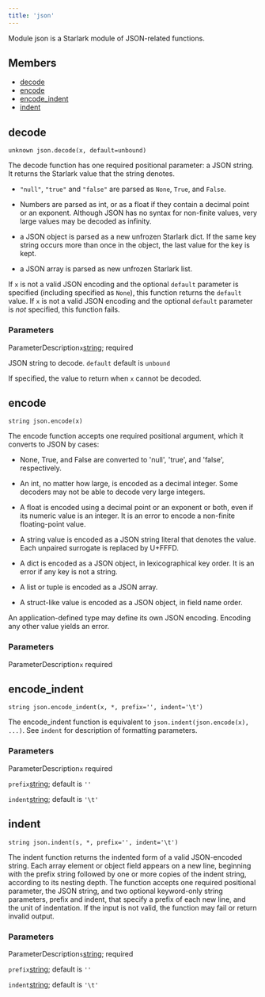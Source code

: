 ```yaml
---
title: 'json'
---
```




Module json is a Starlark module of JSON-related functions.

## Members

- [decode](#decode)
- [encode](#encode)
- [encode\_indent](#encode_indent)
- [indent](#indent)

## decode

```
unknown json.decode(x, default=unbound)
```

 The decode function has one required positional parameter: a JSON string.
It returns the Starlark value that the string denotes.

- `"null"`, `"true"` and `"false"` are parsed as `None`, `True`, and `False`.

- Numbers are parsed as int, or as a float if they contain a decimal point or an exponent. Although JSON has no syntax for non-finite values, very large values may be decoded as infinity.

- a JSON object is parsed as a new unfrozen Starlark dict. If the same key string occurs more than once in the object, the last value for the key is kept.

- a JSON array is parsed as new unfrozen Starlark list.


If `x` is not a valid JSON encoding and the optional `default` parameter is specified (including specified as `None`), this function returns the `default` value.
If `x` is not a valid JSON encoding and the optional `default` parameter is _not_ specified, this function fails.


### Parameters

ParameterDescription`x`[string](../core/string.html);
 required

 JSON string to decode.
 `default`
 default is `unbound`

 If specified, the value to return when `x` cannot be decoded.


## encode

```
string json.encode(x)
```

The encode function accepts one required positional argument, which it converts to JSON by cases:

- None, True, and False are converted to 'null', 'true', and 'false', respectively.

- An int, no matter how large, is encoded as a decimal integer. Some decoders may not be able to decode very large integers.

- A float is encoded using a decimal point or an exponent or both, even if its numeric value is an integer. It is an error to encode a non-finite floating-point value.

- A string value is encoded as a JSON string literal that denotes the value. Each unpaired surrogate is replaced by U+FFFD.

- A dict is encoded as a JSON object, in lexicographical key order. It is an error if any key is not a string.

- A list or tuple is encoded as a JSON array.

- A struct-like value is encoded as a JSON object, in field name order.


An application-defined type may define its own JSON encoding.
Encoding any other value yields an error.



### Parameters

ParameterDescription`x`
 required

## encode\_indent

```
string json.encode_indent(x, *, prefix='', indent='\t')
```

 The encode\_indent function is equivalent to `json.indent(json.encode(x), ...)`. See `indent` for description of formatting parameters.


### Parameters

ParameterDescription`x`
 required

`prefix`[string](../core/string.html);
 default is `''`

`indent`[string](../core/string.html);
 default is `'\t'`

## indent

```
string json.indent(s, *, prefix='', indent='\t')
```

 The indent function returns the indented form of a valid JSON-encoded string.
Each array element or object field appears on a new line, beginning with the prefix string followed by one or more copies of the indent string, according to its nesting depth.
The function accepts one required positional parameter, the JSON string,
and two optional keyword-only string parameters, prefix and indent,
that specify a prefix of each new line, and the unit of indentation.
If the input is not valid, the function may fail or return invalid output.



### Parameters

ParameterDescription`s`[string](../core/string.html);
 required

`prefix`[string](../core/string.html);
 default is `''`

`indent`[string](../core/string.html);
 default is `'\t'`

